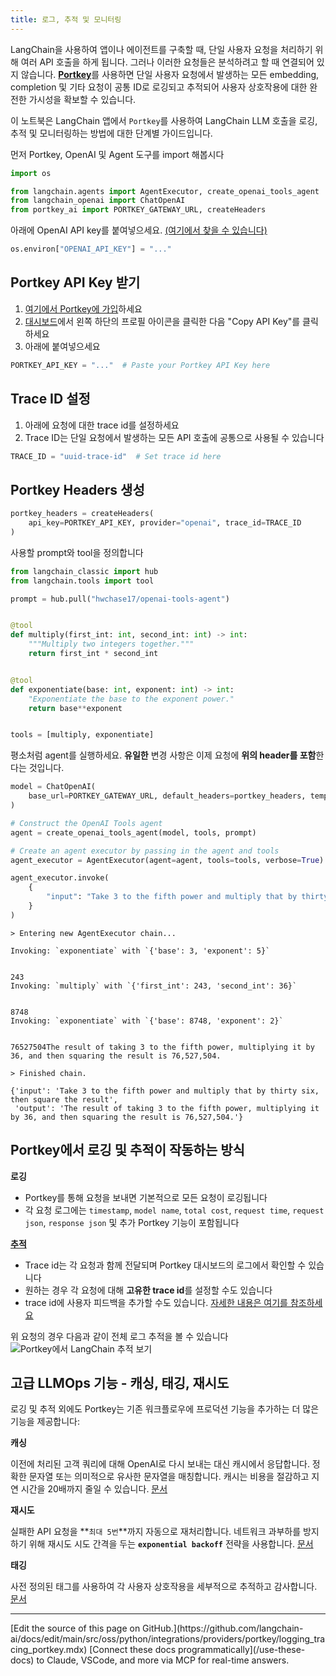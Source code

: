 ```yaml
---
title: 로그, 추적 및 모니터링
---
```


LangChain을 사용하여 앱이나 에이전트를 구축할 때, 단일 사용자 요청을 처리하기 위해 여러 API 호출을 하게 됩니다. 그러나 이러한 요청들은 분석하려고 할 때 연결되어 있지 않습니다. [**Portkey**](/oss/python/integrations/providers/portkey/)를 사용하면 단일 사용자 요청에서 발생하는 모든 embedding, completion 및 기타 요청이 공통 ID로 로깅되고 추적되어 사용자 상호작용에 대한 완전한 가시성을 확보할 수 있습니다.

이 노트북은 LangChain 앱에서 `Portkey`를 사용하여 LangChain LLM 호출을 로깅, 추적 및 모니터링하는 방법에 대한 단계별 가이드입니다.

먼저 Portkey, OpenAI 및 Agent 도구를 import 해봅시다

```python
import os

from langchain.agents import AgentExecutor, create_openai_tools_agent
from langchain_openai import ChatOpenAI
from portkey_ai import PORTKEY_GATEWAY_URL, createHeaders
```

아래에 OpenAI API key를 붙여넣으세요. [(여기에서 찾을 수 있습니다)](https://platform.openai.com/account/api-keys)

```python
os.environ["OPENAI_API_KEY"] = "..."
```

## Portkey API Key 받기

1. [여기에서 Portkey에 가입](https://app.portkey.ai/signup)하세요
2. [대시보드](https://app.portkey.ai/)에서 왼쪽 하단의 프로필 아이콘을 클릭한 다음 "Copy API Key"를 클릭하세요
3. 아래에 붙여넣으세요

```python
PORTKEY_API_KEY = "..."  # Paste your Portkey API Key here
```

## Trace ID 설정

1. 아래에 요청에 대한 trace id를 설정하세요
2. Trace ID는 단일 요청에서 발생하는 모든 API 호출에 공통으로 사용될 수 있습니다

```python
TRACE_ID = "uuid-trace-id"  # Set trace id here
```

## Portkey Headers 생성

```python
portkey_headers = createHeaders(
    api_key=PORTKEY_API_KEY, provider="openai", trace_id=TRACE_ID
)
```

사용할 prompt와 tool을 정의합니다

```python
from langchain_classic import hub
from langchain.tools import tool

prompt = hub.pull("hwchase17/openai-tools-agent")


@tool
def multiply(first_int: int, second_int: int) -> int:
    """Multiply two integers together."""
    return first_int * second_int


@tool
def exponentiate(base: int, exponent: int) -> int:
    "Exponentiate the base to the exponent power."
    return base**exponent


tools = [multiply, exponentiate]
```

평소처럼 agent를 실행하세요. **유일한** 변경 사항은 이제 요청에 **위의 header를 포함**한다는 것입니다.

```python
model = ChatOpenAI(
    base_url=PORTKEY_GATEWAY_URL, default_headers=portkey_headers, temperature=0
)

# Construct the OpenAI Tools agent
agent = create_openai_tools_agent(model, tools, prompt)

# Create an agent executor by passing in the agent and tools
agent_executor = AgentExecutor(agent=agent, tools=tools, verbose=True)

agent_executor.invoke(
    {
        "input": "Take 3 to the fifth power and multiply that by thirty six, then square the result"
    }
)
```

```output
> Entering new AgentExecutor chain...

Invoking: `exponentiate` with `{'base': 3, 'exponent': 5}`


243
Invoking: `multiply` with `{'first_int': 243, 'second_int': 36}`


8748
Invoking: `exponentiate` with `{'base': 8748, 'exponent': 2}`


76527504The result of taking 3 to the fifth power, multiplying it by 36, and then squaring the result is 76,527,504.

> Finished chain.
```

```output
{'input': 'Take 3 to the fifth power and multiply that by thirty six, then square the result',
 'output': 'The result of taking 3 to the fifth power, multiplying it by 36, and then squaring the result is 76,527,504.'}
```

## Portkey에서 로깅 및 추적이 작동하는 방식

**로깅**

- Portkey를 통해 요청을 보내면 기본적으로 모든 요청이 로깅됩니다
- 각 요청 로그에는 `timestamp`, `model name`, `total cost`, `request time`, `request json`, `response json` 및 추가 Portkey 기능이 포함됩니다

**[추적](https://portkey.ai/docs/product/observability-modern-monitoring-for-llms/traces)**

- Trace id는 각 요청과 함께 전달되며 Portkey 대시보드의 로그에서 확인할 수 있습니다
- 원하는 경우 각 요청에 대해 **고유한 trace id**를 설정할 수도 있습니다
- trace id에 사용자 피드백을 추가할 수도 있습니다. [자세한 내용은 여기를 참조하세요](https://portkey.ai/docs/product/observability-modern-monitoring-for-llms/feedback)

위 요청의 경우 다음과 같이 전체 로그 추적을 볼 수 있습니다
![Portkey에서 LangChain 추적 보기](https://assets.portkey.ai/docs/agent_tracing.gif)

## 고급 LLMOps 기능 - 캐싱, 태깅, 재시도

로깅 및 추적 외에도 Portkey는 기존 워크플로우에 프로덕션 기능을 추가하는 더 많은 기능을 제공합니다:

**캐싱**

이전에 처리된 고객 쿼리에 대해 OpenAI로 다시 보내는 대신 캐시에서 응답합니다. 정확한 문자열 또는 의미적으로 유사한 문자열을 매칭합니다. 캐시는 비용을 절감하고 지연 시간을 20배까지 줄일 수 있습니다. [문서](https://portkey.ai/docs/product/ai-gateway-streamline-llm-integrations/cache-simple-and-semantic)

**재시도**

실패한 API 요청을 **`최대 5번`**까지 자동으로 재처리합니다. 네트워크 과부하를 방지하기 위해 재시도 시도 간격을 두는 **`exponential backoff`** 전략을 사용합니다. [문서](https://portkey.ai/docs/product/ai-gateway-streamline-llm-integrations)

**태깅**

사전 정의된 태그를 사용하여 각 사용자 상호작용을 세부적으로 추적하고 감사합니다. [문서](https://portkey.ai/docs/product/observability-modern-monitoring-for-llms/metadata)

---

<Callout icon="pen-to-square" iconType="regular">
    [Edit the source of this page on GitHub.](https://github.com/langchain-ai/docs/edit/main/src/oss/python/integrations/providers/portkey/logging_tracing_portkey.mdx)
</Callout>
<Tip icon="terminal" iconType="regular">
    [Connect these docs programmatically](/use-these-docs) to Claude, VSCode, and more via MCP for    real-time answers.
</Tip>
